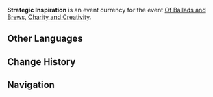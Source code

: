 {{Item Infobox
|id           = 000150
|image        = Item Strategic Inspiration.png
|type         = Event Items
|group        = Event Currencies
|event        = Of Ballads and Brews
|quality      = 3
|description  = Materials that contain various theories and case studies related to mercantile practice.<br />To those with the appropriate experience, every page and every word is filled with possible inspiration for ways to improve.
|source1      = Obtained from [[Of Ballads and Brews/Charity and Creativity|Charity and Creativity]]
}}
'''Strategic Inspiration''' is an event currency for the event [[Of Ballads and Brews]], [[Of Ballads and Brews/Charity and Creativity|Charity and Creativity]].

==Other Languages==
{{Other Languages
|default_hidden = 1
|en      = Strategic Inspiration
|zhs     = 巧策灵感
|zhs_rm  = Qiǎocè Línggǎn
|zht     = 巧策靈感
|zht_rm  = Qiǎocè Línggǎn
|ja      = 戦略的インスピレーション
|ja_rm   = Senryakuteki Insupireeshon
|ko      = 전략적 영감
|ko_rm   = Jeonryakjeok Yeonggam
|es      = Inspiración estratégica
|fr      = Inspiration stratégique
|ru      = Стратегическое вдохновение
|th      = Strategic Inspiration
|vi      = Cảm Hứng Chiến Lược
|de      = Strategische Inspiration
|id      = Strategic Inspiration
|pt      = Inspiração Estratégica
|tr      = Stratejik İlham
|it      = Ispirazione strategica
}}

==Change History==
{{Change History|3.1}}

==Navigation==
{{Precious Navbox|Currency}}